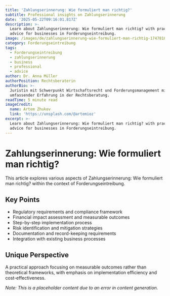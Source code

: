 ```yaml
---
title: 'Zahlungserinnerung: Wie formuliert man richtig?'
subtitle: Professional insights on Zahlungserinnerung
date: '2025-05-22T09:16:01.817Z'
description: >-
  Learn about Zahlungserinnerung: Wie formuliert man richtig? with practical
  advice for businesses in Forderungseintreibung.
image: /images/de/zahlungserinnerung-wie-formuliert-man-richtig-1747818961655.jpg
category: Forderungseintreibung
tags:
  - Forderungseintreibung
  - zahlungserinnerung
  - business
  - professional
  - advice
author: Dr. Anna Müller
authorPosition: Rechtsberaterin
authorBio: >-
  Juristin mit Schwerpunkt Wirtschaftsrecht und Forderungsmanagement mit
  umfassender Erfahrung in der Rechtsberatung.
readTime: 5 minute read
imageCredit:
  name: Artem Zhukov
  link: 'https://unsplash.com/@artemioz'
excerpt: >-
  Learn about Zahlungserinnerung: Wie formuliert man richtig? with practical
  advice for businesses in Forderungseintreibung.
---
```

# Zahlungserinnerung: Wie formuliert man richtig?

This article explores various aspects of Zahlungserinnerung: Wie formuliert man richtig? within the context of Forderungseintreibung.

## Key Points
- Regulatory requirements and compliance framework
- Financial impact assessment and measurable outcomes
- Step-by-step implementation process
- Risk identification and mitigation strategies
- Documentation and record-keeping requirements
- Integration with existing business processes

## Unique Perspective
A practical approach focusing on measurable outcomes rather than theoretical frameworks, with emphasis on implementation efficiency and cost-effectiveness.

*Note: This is a placeholder content due to an error in content generation.*
